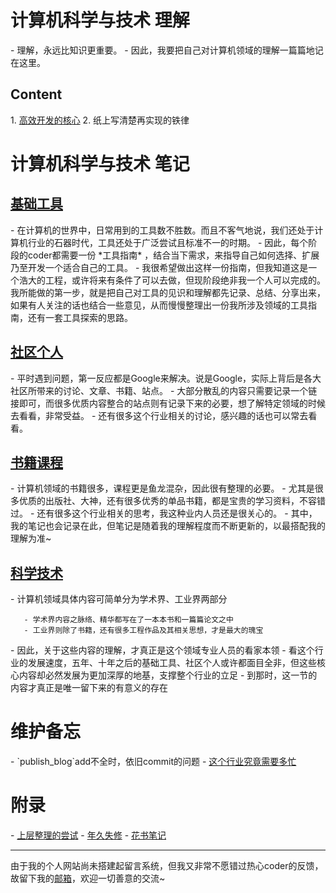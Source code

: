 = 计算机科学与技术 理解 =
- 理解，永远比知识更重要。
- 因此，我要把自己对计算机领域的理解一篇篇地记在这里。

== Content ==
1. [[高效开发的核心]]
2. 纸上写清楚再实现的铁律


= 计算机科学与技术 笔记 =

== [[基础工具]] ==
- 在计算机的世界中，日常用到的工具数不胜数。而且不客气地说，我们还处于计算机行业的石器时代，工具还处于广泛尝试且标准不一的时期。
- 因此，每个阶段的coder都需要一份 *工具指南* ，结合当下需求，来指导自己如何选择、扩展乃至开发一个适合自己的工具。
- 我很希望做出这样一份指南，但我知道这是一个浩大的工程，或许将来有条件了可以去做，但现阶段绝非我一个人可以完成的。我所能做的第一步，就是把自己对工具的见识和理解都先记录、总结、分享出来，如果有人关注的话也结合一些意见，从而慢慢整理出一份我所涉及领域的工具指南，还有一套工具探索的思路。


== [[社区个人]] ==
- 平时遇到问题，第一反应都是Google来解决。说是Google，实际上背后是各大社区所带来的讨论、文章、书籍、站点。
- 大部分散乱的内容只需要记录一个链接即可，而很多优质内容整合的站点则有记录下来的必要，想了解特定领域的时候去看看，非常受益。
- 还有很多这个行业相关的讨论，感兴趣的话也可以常去看看。


== [[书籍课程]] ==
- 计算机领域的书籍很多，课程更是鱼龙混杂，因此很有整理的必要。
- 尤其是很多优质的出版社、大神，还有很多优秀的单品书籍，都是宝贵的学习资料，不容错过。
- 还有很多这个行业相关的思考，我这种业内人员还是很关心的。
- 其中，我的笔记也会记录在此，但笔记是随着我的理解程度而不断更新的，以最搭配我的理解为准~


== [[科学技术]] ==
- 计算机领域具体内容可简单分为学术界、工业界两部分
    - 学术界内容之脉络、精华都写在了一本本书和一篇篇论文之中
    - 工业界则除了书籍，还有很多工程作品及其相关思想，才是最大的瑰宝
- 因此，关于这些内容的理解，才真正是这个领域专业人员的看家本领
- 看这个行业的发展速度，五年、十年之后的基础工具、社区个人或许都面目全非，但这些核心内容却必然发展为更加深厚的地基，支撑整个行业的立足
- 到那时，这一节的内容才真正是唯一留下来的有意义的存在


= 维护备忘 =
- `publish_blog`add不全时，依旧commit的问题
- [[这个行业究竟需要多忙]]


= 附录 =
- [[上层整理的尝试]]
- [[年久失修]]
- [[花书笔记]]


----

由于我的个人网站尚未搭建起留言系统，但我又非常不愿错过热心coder的反馈，故留下我的[[mailto:icedream61@163.com|邮箱]]，欢迎一切善意的交流~
